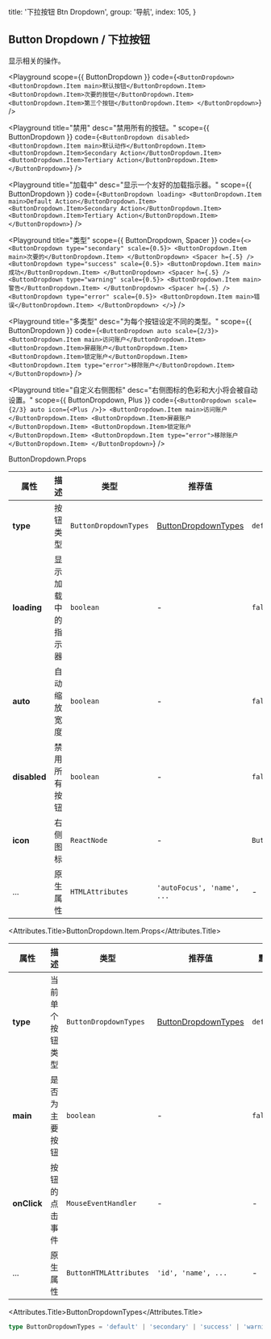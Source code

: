
  title: '下拉按钮 Btn Dropdown',
  group: '导航',
  index: 105,
}

## Button Dropdown / 下拉按钮

显示相关的操作。

<Playground
  scope={{ ButtonDropdown }}
  code={`
<ButtonDropdown>
  <ButtonDropdown.Item main>默认按钮</ButtonDropdown.Item>
  <ButtonDropdown.Item>次要的按钮</ButtonDropdown.Item>
  <ButtonDropdown.Item>第三个按钮</ButtonDropdown.Item>
</ButtonDropdown>
`}
/>

<Playground
  title="禁用"
  desc="禁用所有的按钮。"
  scope={{ ButtonDropdown }}
  code={`
<ButtonDropdown disabled>
  <ButtonDropdown.Item main>默认动作</ButtonDropdown.Item>
  <ButtonDropdown.Item>Secondary Action</ButtonDropdown.Item>
  <ButtonDropdown.Item>Tertiary Action</ButtonDropdown.Item>
</ButtonDropdown>
`}
/>

<Playground
  title="加载中"
  desc="显示一个友好的加载指示器。"
  scope={{ ButtonDropdown }}
  code={`
<ButtonDropdown loading>
  <ButtonDropdown.Item main>Default Action</ButtonDropdown.Item>
  <ButtonDropdown.Item>Secondary Action</ButtonDropdown.Item>
  <ButtonDropdown.Item>Tertiary Action</ButtonDropdown.Item>
</ButtonDropdown>
`}
/>

<Playground
  title="类型"
  scope={{ ButtonDropdown, Spacer }}
  code={`
<>
  <ButtonDropdown type="secondary" scale={0.5}>
    <ButtonDropdown.Item main>次要的</ButtonDropdown.Item>
  </ButtonDropdown>
  <Spacer h={.5} />
  <ButtonDropdown type="success" scale={0.5}>
    <ButtonDropdown.Item main>成功</ButtonDropdown.Item>
  </ButtonDropdown>
  <Spacer h={.5} />
  <ButtonDropdown type="warning" scale={0.5}>
    <ButtonDropdown.Item main>警告</ButtonDropdown.Item>
  </ButtonDropdown>
  <Spacer h={.5} />
  <ButtonDropdown type="error" scale={0.5}>
    <ButtonDropdown.Item main>错误</ButtonDropdown.Item>
  </ButtonDropdown>
</>
`}
/>

<Playground
  title="多类型"
  desc="为每个按钮设定不同的类型。"
  scope={{ ButtonDropdown }}
  code={`
<ButtonDropdown auto scale={2/3}>
  <ButtonDropdown.Item main>访问账户</ButtonDropdown.Item>
  <ButtonDropdown.Item>屏蔽账户</ButtonDropdown.Item>
  <ButtonDropdown.Item>锁定账户</ButtonDropdown.Item>
  <ButtonDropdown.Item type="error">移除账户</ButtonDropdown.Item>
</ButtonDropdown>
`}
/>

<Playground
  title="自定义右侧图标"
  desc="右侧图标的色彩和大小将会被自动设置。"
  scope={{ ButtonDropdown, Plus }}
  code={`
<ButtonDropdown scale={2/3} auto icon={<Plus />}>
  <ButtonDropdown.Item main>访问账户</ButtonDropdown.Item>
  <ButtonDropdown.Item>屏蔽账户</ButtonDropdown.Item>
  <ButtonDropdown.Item>锁定账户</ButtonDropdown.Item>
  <ButtonDropdown.Item type="error">移除账户</ButtonDropdown.Item>
</ButtonDropdown>
`}
/>

<Attributes edit="/pages/zh-cn/components/button-dropdown.mdx">
<Attributes.Title>ButtonDropdown.Props</Attributes.Title>

| 属性         | 描述               | 类型                  | 推荐值                                      | 默认                   |
| ------------ | ------------------ | --------------------- | ------------------------------------------- | ------------------ |
| **type**     | 按钮类型           | `ButtonDropdownTypes` | [ButtonDropdownTypes](#buttondropdowntypes) | `default`            |
| **loading**  | 显示加载中的指示器  | `boolean`             | -                                           | `false`               |
| **auto**     | 自动缩放宽度       | `boolean`             | -                                           | `false`               |
| **disabled** | 禁用所有按钮       | `boolean`             | -                                           | `false`               |
| **icon**     | 右侧图标           | `ReactNode`           | -                                           | `ButtonDropdownIcon` |
| ...          | 原生属性           | `HTMLAttributes`      | `'autoFocus', 'name', ...`                  | -                    |

<Attributes.Title>ButtonDropdown.Item.Props</Attributes.Title>

| 属性        | 描述             | 类型                   | 推荐值                                      | 默认      |
| ----------- | ---------------- | ---------------------- | ------------------------------------------- | --------- |
| **type**    | 当前单个按钮类型 | `ButtonDropdownTypes`  | [ButtonDropdownTypes](#buttondropdowntypes) | `default` |
| **main**    | 是否为主要按钮   | `boolean`              | -                                           | `false`   |
| **onClick** | 按钮的点击事件   | `MouseEventHandler`    | -                                           | -         |
| ...         | 原生属性         | `ButtonHTMLAttributes` | `'id', 'name', ...`                         | -         |

<Attributes.Title>ButtonDropdownTypes</Attributes.Title>

```ts
type ButtonDropdownTypes = 'default' | 'secondary' | 'success' | 'warning' | 'error'
```

</Attributes>

